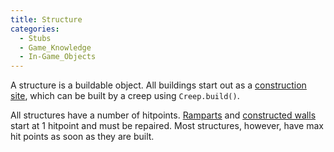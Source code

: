 ```yaml
---
title: Structure
categories:
  - Stubs
  - Game_Knowledge
  - In-Game_Objects
---
```


A structure is a buildable object. All buildings start out as a [construction site](/ConstructionSite), which can be built by a creep using `Creep.build()`.

All structures have a number of hitpoints. [Ramparts](/StructureRampart) and [constructed walls](/StructureWall) start at 1 hitpoint and must be repaired. Most structures, however, have max hit points as soon as they are built.